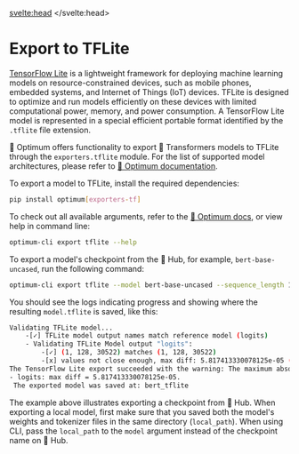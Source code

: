 <script lang="ts">
let fw: "pt" | "tf" = "pt";
onMount(() => {
    const urlParams = new URLSearchParams(window.location.search);
    fw = urlParams.get("fw") || "pt";
});
</script>
<svelte:head>
  <meta name="hf:doc:metadata" content={JSON.stringify(metadata)} >
</svelte:head>
<!--Copyright 2023 The HuggingFace Team. All rights reserved.

Licensed under the Apache License, Version 2.0 (the "License"); you may not use this file except in compliance with
the License. You may obtain a copy of the License at

http://www.apache.org/licenses/LICENSE-2.0

Unless required by applicable law or agreed to in writing, software distributed under the License is distributed on
an "AS IS" BASIS, WITHOUT WARRANTIES OR CONDITIONS OF ANY KIND, either express or implied. See the License for the
specific language governing permissions and limitations under the License.

⚠️ Note that this file is in Markdown but contain specific syntax for our doc-builder (similar to MDX) that may not be
rendered properly in your Markdown viewer.

-->

# Export to TFLite

[TensorFlow Lite](https://www.tensorflow.org/lite/guide) is a lightweight framework for deploying machine learning models 
on resource-constrained devices, such as mobile phones, embedded systems, and Internet of Things (IoT) devices. 
TFLite is designed to optimize and run models efficiently on these devices with limited computational power, memory, and 
power consumption.
A TensorFlow Lite model is represented in a special efficient portable format identified by the `.tflite` file extension. 

🤗 Optimum offers functionality to export 🤗 Transformers models to TFLite through the `exporters.tflite` module. 
For the list of supported model architectures, please refer to [🤗 Optimum documentation](https://huggingface.co/docs/optimum/exporters/tflite/overview).

To export a model to TFLite, install the required dependencies:
 
```bash
pip install optimum[exporters-tf]
```

To check out all available arguments, refer to the [🤗 Optimum docs](https://huggingface.co/docs/optimum/main/en/exporters/tflite/usage_guides/export_a_model), 
or view help in command line:

```bash
optimum-cli export tflite --help
```

To export a model's checkpoint from the 🤗 Hub, for example, `bert-base-uncased`, run the following command:

```bash
optimum-cli export tflite --model bert-base-uncased --sequence_length 128 bert_tflite/
```

You should see the logs indicating progress and showing where the resulting `model.tflite` is saved, like this:

```bash
Validating TFLite model...
	-[✓] TFLite model output names match reference model (logits)
	- Validating TFLite Model output "logits":
		-[✓] (1, 128, 30522) matches (1, 128, 30522)
		-[x] values not close enough, max diff: 5.817413330078125e-05 (atol: 1e-05)
The TensorFlow Lite export succeeded with the warning: The maximum absolute difference between the output of the reference model and the TFLite exported model is not within the set tolerance 1e-05:
- logits: max diff = 5.817413330078125e-05.
 The exported model was saved at: bert_tflite
 ```

The example above illustrates exporting a checkpoint from 🤗 Hub. When exporting a local model, first make sure that you 
saved both the model's weights and tokenizer files in the same directory (`local_path`). When using CLI, pass the 
`local_path` to the `model` argument instead of the checkpoint name on 🤗 Hub. 